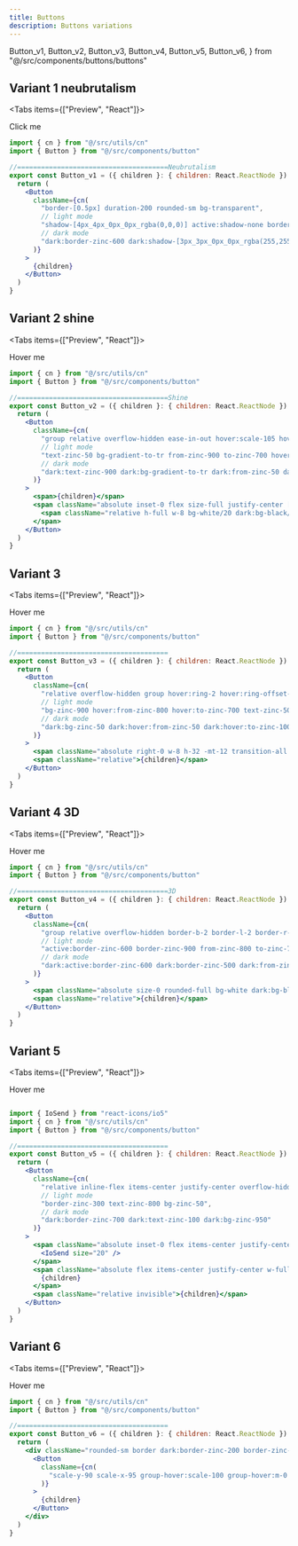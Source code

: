 ```yaml
---
title: Buttons
description: Buttons variations
---
```


  Button_v1,
  Button_v2,
  Button_v3,
  Button_v4,
  Button_v5,
  Button_v6,
} from "@/src/components/buttons/buttons"


## Variant 1 neubrutalism

<Tabs items={["Preview", "React"]}>
  <Tab value="Preview">
  <div className="flex-row-center pt-4">
    <Button_v1>Click me </Button_v1>
  </div>
  </Tab>
  <Tab value="React">

```jsx title="Example.tsx"
import { cn } from "@/src/utils/cn"
import { Button } from "@/src/components/button"

//======================================Neubrutalism
export const Button_v1 = ({ children }: { children: React.ReactNode }) => {
  return (
    <Button
      className={cn(
        "border-[0.5px] duration-200 rounded-sm bg-transparent",
        // light mode
        "shadow-[4px_4px_0px_0px_rgba(0,0,0)] active:shadow-none border-zinc-800 hover:bg-zinc-50 text-zinc-800",
        // dark mode
        "dark:border-zinc-600 dark:shadow-[3px_3px_0px_0px_rgba(255,255,255,0.7)] active:dark:shadow-none dark:text-zinc-50 dark:bg-zinc-950"
      )}
    >
      {children}
    </Button>
  )
}
```

</Tab>
</Tabs>

## Variant 2 shine

<Tabs items={["Preview", "React"]}>
  <Tab value="Preview">
  <div className="flex-row-center pt-4">
    <Button_v2>Hover me </Button_v2>
  </div>
  </Tab>
  <Tab value="React">

```jsx title="Example.tsx"
import { cn } from "@/src/utils/cn"
import { Button } from "@/src/components/button"

//======================================Shine
export const Button_v2 = ({ children }: { children: React.ReactNode }) => {
  return (
    <Button
      className={cn(
        "group relative overflow-hidden ease-in-out hover:scale-105 hover:shadow-lg",
        // light mode
        "text-zinc-50 bg-gradient-to-tr from-zinc-900 to-zinc-700 hover:shadow-zinc-500/30",
        // dark mode
        "dark:text-zinc-900 dark:bg-gradient-to-tr dark:from-zinc-50 dark:to-zinc-100 dark:hover:shadow-zinc-700/30"
      )}
    >
      <span>{children}</span>
      <span className="absolute inset-0 flex size-full justify-center [transform:skew(-14deg)_translateX(-100%)] group-hover:duration-1000 group-hover:[transform:skew(-14deg)_translateX(100%)]">
        <span className="relative h-full w-8 bg-white/20 dark:bg-black/10" />
      </span>
    </Button>
  )
}
```

</Tab>
</Tabs>

## Variant 3

<Tabs items={["Preview", "React"]}>
  <Tab value="Preview">
  <div className="flex-row-center pt-4">
    <Button_v3>Hover me </Button_v3>
  </div>
  </Tab>
  <Tab value="React">

```jsx title="Example.tsx"
import { cn } from "@/src/utils/cn"
import { Button } from "@/src/components/button"

//======================================
export const Button_v3 = ({ children }: { children: React.ReactNode }) => {
  return (
    <Button
      className={cn(
        "relative overflow-hidden group hover:ring-2 hover:ring-offset-2 ease-out hover:bg-gradient-to-r",
        // light mode
        "bg-zinc-900 hover:from-zinc-800 hover:to-zinc-700 text-zinc-50 hover:ring-zinc-900",
        // dark mode
        "dark:bg-zinc-50 dark:hover:from-zinc-50 dark:hover:to-zinc-100 dark:text-zinc-800 dark:hover:ring-white dark:ring-offset-black"
      )}
    >
      <span className="absolute right-0 w-8 h-32 -mt-12 transition-all duration-1000 transform translate-x-12 bg-white dark:bg-zinc-900 opacity-10 rotate-12 group-hover:-translate-x-40 ease"></span>
      <span className="relative">{children}</span>
    </Button>
  )
}
```

</Tab>
</Tabs>

## Variant 4 3D

<Tabs items={["Preview", "React"]}>
  <Tab value="Preview">
  <div className="flex-row-center pt-4">
    <Button_v4>Hover me </Button_v4>
  </div>
  </Tab>
  <Tab value="React">

```jsx title="Example.tsx"
import { cn } from "@/src/utils/cn"
import { Button } from "@/src/components/button"

//======================================3D
export const Button_v4 = ({ children }: { children: React.ReactNode }) => {
  return (
    <Button
      className={cn(
        "group relative overflow-hidden border-b-2 border-l-2 border-r-2 bg-gradient-to-tr shadow-lg duration-100 ease-in-out active:translate-y-0.5 active:shadow-none active:scale-100",
        // light mode
        "active:border-zinc-600 border-zinc-900 from-zinc-800 to-zinc-700 text-white",
        // dark mode
        "dark:active:border-zinc-600 dark:border-zinc-500 dark:from-zinc-50 dark:to-zinc-100 dark:text-zinc-800"
      )}
    >
      <span className="absolute size-0 rounded-full bg-white dark:bg-black opacity-10 transition-all duration-300 ease-out group-hover:h-32 group-hover:w-32"></span>
      <span className="relative">{children}</span>
    </Button>
  )
}
```

</Tab>
</Tabs>

## Variant 5

<Tabs items={["Preview", "React"]}>
  <Tab value="Preview">
  <div className="flex-row-center pt-4">
    <Button_v5>Hover me </Button_v5>
  </div>
  </Tab>
  <Tab value="React">

```jsx title="Example.tsx"

import { IoSend } from "react-icons/io5"
import { cn } from "@/src/utils/cn"
import { Button } from "@/src/components/button"

//======================================
export const Button_v5 = ({ children }: { children: React.ReactNode }) => {
  return (
    <Button
      className={cn(
        "relative inline-flex items-center justify-center overflow-hidden font-medium transition duration-300 ease-out border shadow group",
        // light mode
        "border-zinc-300 text-zinc-800 bg-zinc-50",
        // dark mode
        "dark:border-zinc-700 dark:text-zinc-100 dark:bg-zinc-950"
      )}
    >
      <span className="absolute inset-0 flex items-center justify-center w-full h-full duration-500 -translate-x-full group-hover:translate-x-0 ease-out bg-zinc-800 dark:bg-zinc-100 text-zinc-100 dark:text-zinc-800">
        <IoSend size="20" />
      </span>
      <span className="absolute flex items-center justify-center w-full h-full transition-all duration-300 transform group-hover:translate-x-full ease">
        {children}
      </span>
      <span className="relative invisible">{children}</span>
    </Button>
  )
}
```

</Tab>
</Tabs>

## Variant 6

<Tabs items={["Preview", "React"]}>
  <Tab value="Preview">
  <div className="flex-row-center pt-4">
    <Button_v6>Hover me </Button_v6>
  </div>
  </Tab>
  <Tab value="React">

```jsx title="Example.tsx"
import { cn } from "@/src/utils/cn"
import { Button } from "@/src/components/button"

//======================================
export const Button_v6 = ({ children }: { children: React.ReactNode }) => {
  return (
    <div className="rounded-sm border dark:border-zinc-200 border-zinc-600 group">
      <Button
        className={cn(
          "scale-y-90 scale-x-95 group-hover:scale-100 group-hover:m-0 duration-300 font-semibold rounded-sm transition dark:bg-zinc-50 bg-zinc-950 text-zinc-100 dark:text-zinc-800"
        )}
      >
        {children}
      </Button>
    </div>
  )
}
```

</Tab>
</Tabs>
